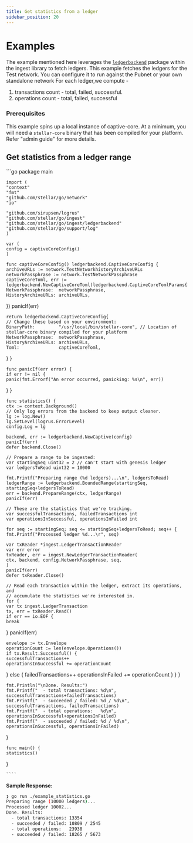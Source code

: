 ```yaml
---
title: Get statistics from a ledger
sidebar_position: 20
---
```


# Examples

The example mentioned here leverages the [`ledgerbackend`](https://github.com/stellar/go/tree/master/ingest/ledgerbackend) package within the ingest library to fetch ledgers. This example fetches the ledgers for the Test network. You can configure it to run against the Pubnet or your own standalone network For each ledger,we compute -

1. transactions count - total, failed, successful.
2. operations count - total, failed, successful

### Prerequisites

This example spins up a local instance of captive-core. At a minimum, you will need a `stellar-core` binary that has been compiled for your platform. Refer "admin guide" for more details.

## Get statistics from a ledger range

<CodeExample>
    ```go
    package main

    import (
    "context"
    "fmt"
    "github.com/stellar/go/network"
    "io"

    "github.com/sirupsen/logrus"
    "github.com/stellar/go/ingest"
    "github.com/stellar/go/ingest/ledgerbackend"
    "github.com/stellar/go/support/log"
    )

    var (
    config = captiveCoreConfig()
    )

    func captiveCoreConfig() ledgerbackend.CaptiveCoreConfig {
    archiveURLs := network.TestNetworkhistoryArchiveURLs
    networkPassphrase := network.TestNetworkPassphrase
    captiveCoreToml, err := ledgerbackend.NewCaptiveCoreToml(ledgerbackend.CaptiveCoreTomlParams{
    NetworkPassphrase:  networkPassphrase,
    HistoryArchiveURLs: archiveURLs,

}) panicIf(err)

    return ledgerbackend.CaptiveCoreConfig{
    // Change these based on your environment:
    BinaryPath:         "/usr/local/bin/stellar-core", // Location of stellar-core binary compiled for your platform
    NetworkPassphrase:  networkPassphrase,
    HistoryArchiveURLs: archiveURLs,
    Toml:               captiveCoreToml,

} }

    func panicIf(err error) {
    if err != nil {
    panic(fmt.Errorf("An error occurred, panicking: %s\n", err))

} }

    func statistics() {
    ctx := context.Background()
    // Only log errors from the backend to keep output cleaner.
    lg := log.New()
    lg.SetLevel(logrus.ErrorLevel)
    config.Log = lg

    backend, err := ledgerbackend.NewCaptive(config)
    panicIf(err)
    defer backend.Close()

    // Prepare a range to be ingested:
    var startingSeq uint32 = 2 // can't start with genesis ledger
    var ledgersToRead uint32 = 10000

    fmt.Printf("Preparing range (%d ledgers)...\n", ledgersToRead)
    ledgerRange := ledgerbackend.BoundedRange(startingSeq, startingSeq+ledgersToRead)
    err = backend.PrepareRange(ctx, ledgerRange)
    panicIf(err)

    // These are the statistics that we're tracking.
    var successfulTransactions, failedTransactions int
    var operationsInSuccessful, operationsInFailed int

    for seq := startingSeq; seq <= startingSeq+ledgersToRead; seq++ {
    fmt.Printf("Processed ledger %d...\r", seq)

    var txReader *ingest.LedgerTransactionReader
    var err error
    txReader, err = ingest.NewLedgerTransactionReader(
    ctx, backend, config.NetworkPassphrase, seq,
    )
    panicIf(err)
    defer txReader.Close()

    // Read each transaction within the ledger, extract its operations, and
    // accumulate the statistics we're interested in.
    for {
    var tx ingest.LedgerTransaction
    tx, err = txReader.Read()
    if err == io.EOF {
    break

} panicIf(err)

    envelope := tx.Envelope
    operationCount := len(envelope.Operations())
    if tx.Result.Successful() {
    successfulTransactions++
    operationsInSuccessful += operationCount

} else { failedTransactions++ operationsInFailed += operationCount } } }

    fmt.Println("\nDone. Results:")
    fmt.Printf("  - total transactions: %d\n", successfulTransactions+failedTransactions)
    fmt.Printf("  - succeeded / failed: %d / %d\n", successfulTransactions, failedTransactions)
    fmt.Printf("  - total operations:   %d\n", operationsInSuccessful+operationsInFailed)
    fmt.Printf("  - succeeded / failed: %d / %d\n", operationsInSuccessful, operationsInFailed)

}

    func main() {
    statistics()

}

    ````

</CodeExample>

**Sample Response:**

```bash
❯ go run ./example_statistics.go
Preparing range (10000 ledgers)...
Processed ledger 10002...
Done. Results:
  - total transactions: 13354
  - succeeded / failed: 10809 / 2545
  - total operations:   23938
  - succeeded / failed: 18265 / 5673
```
